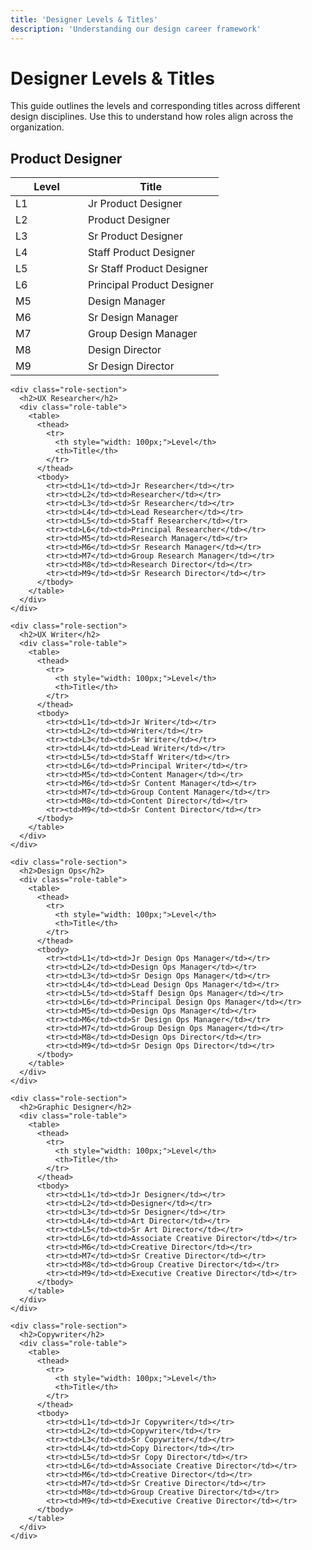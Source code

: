 ```yaml
---
title: 'Designer Levels & Titles'
description: 'Understanding our design career framework'
---
```



# Designer Levels & Titles

<Panel>
  <div class="bg-[#f6f8fa] border border-[#e5e7eb] rounded-lg p-6 mb-8">
    <p class="text-[17px] leading-7 text-[#1a1f36]">
      This guide outlines the levels and corresponding titles across different design disciplines. Use this to understand how roles align across the organization.
    </p>
  </div>

  <div class="levels-container">
    <div class="role-section">
      <h2>Product Designer</h2>
      <div class="role-table">
        <table>
          <thead>
            <tr>
              <th style="width: 100px;">Level</th>
              <th>Title</th>
            </tr>
          </thead>
          <tbody>
            <tr><td>L1</td><td>Jr Product Designer</td></tr>
            <tr><td>L2</td><td>Product Designer</td></tr>
            <tr><td>L3</td><td>Sr Product Designer</td></tr>
            <tr><td>L4</td><td>Staff Product Designer</td></tr>
            <tr><td>L5</td><td>Sr Staff Product Designer</td></tr>
            <tr><td>L6</td><td>Principal Product Designer</td></tr>
            <tr><td>M5</td><td>Design Manager</td></tr>
            <tr><td>M6</td><td>Sr Design Manager</td></tr>
            <tr><td>M7</td><td>Group Design Manager</td></tr>
            <tr><td>M8</td><td>Design Director</td></tr>
            <tr><td>M9</td><td>Sr Design Director</td></tr>
          </tbody>
        </table>
      </div>
    </div>

    <div class="role-section">
      <h2>UX Researcher</h2>
      <div class="role-table">
        <table>
          <thead>
            <tr>
              <th style="width: 100px;">Level</th>
              <th>Title</th>
            </tr>
          </thead>
          <tbody>
            <tr><td>L1</td><td>Jr Researcher</td></tr>
            <tr><td>L2</td><td>Researcher</td></tr>
            <tr><td>L3</td><td>Sr Researcher</td></tr>
            <tr><td>L4</td><td>Lead Researcher</td></tr>
            <tr><td>L5</td><td>Staff Researcher</td></tr>
            <tr><td>L6</td><td>Principal Researcher</td></tr>
            <tr><td>M5</td><td>Research Manager</td></tr>
            <tr><td>M6</td><td>Sr Research Manager</td></tr>
            <tr><td>M7</td><td>Group Research Manager</td></tr>
            <tr><td>M8</td><td>Research Director</td></tr>
            <tr><td>M9</td><td>Sr Research Director</td></tr>
          </tbody>
        </table>
      </div>
    </div>

    <div class="role-section">
      <h2>UX Writer</h2>
      <div class="role-table">
        <table>
          <thead>
            <tr>
              <th style="width: 100px;">Level</th>
              <th>Title</th>
            </tr>
          </thead>
          <tbody>
            <tr><td>L1</td><td>Jr Writer</td></tr>
            <tr><td>L2</td><td>Writer</td></tr>
            <tr><td>L3</td><td>Sr Writer</td></tr>
            <tr><td>L4</td><td>Lead Writer</td></tr>
            <tr><td>L5</td><td>Staff Writer</td></tr>
            <tr><td>L6</td><td>Principal Writer</td></tr>
            <tr><td>M5</td><td>Content Manager</td></tr>
            <tr><td>M6</td><td>Sr Content Manager</td></tr>
            <tr><td>M7</td><td>Group Content Manager</td></tr>
            <tr><td>M8</td><td>Content Director</td></tr>
            <tr><td>M9</td><td>Sr Content Director</td></tr>
          </tbody>
        </table>
      </div>
    </div>

    <div class="role-section">
      <h2>Design Ops</h2>
      <div class="role-table">
        <table>
          <thead>
            <tr>
              <th style="width: 100px;">Level</th>
              <th>Title</th>
            </tr>
          </thead>
          <tbody>
            <tr><td>L1</td><td>Jr Design Ops Manager</td></tr>
            <tr><td>L2</td><td>Design Ops Manager</td></tr>
            <tr><td>L3</td><td>Sr Design Ops Manager</td></tr>
            <tr><td>L4</td><td>Lead Design Ops Manager</td></tr>
            <tr><td>L5</td><td>Staff Design Ops Manager</td></tr>
            <tr><td>L6</td><td>Principal Design Ops Manager</td></tr>
            <tr><td>M5</td><td>Design Ops Manager</td></tr>
            <tr><td>M6</td><td>Sr Design Ops Manager</td></tr>
            <tr><td>M7</td><td>Group Design Ops Manager</td></tr>
            <tr><td>M8</td><td>Design Ops Director</td></tr>
            <tr><td>M9</td><td>Sr Design Ops Director</td></tr>
          </tbody>
        </table>
      </div>
    </div>

    <div class="role-section">
      <h2>Graphic Designer</h2>
      <div class="role-table">
        <table>
          <thead>
            <tr>
              <th style="width: 100px;">Level</th>
              <th>Title</th>
            </tr>
          </thead>
          <tbody>
            <tr><td>L1</td><td>Jr Designer</td></tr>
            <tr><td>L2</td><td>Designer</td></tr>
            <tr><td>L3</td><td>Sr Designer</td></tr>
            <tr><td>L4</td><td>Art Director</td></tr>
            <tr><td>L5</td><td>Sr Art Director</td></tr>
            <tr><td>L6</td><td>Associate Creative Director</td></tr>
            <tr><td>M6</td><td>Creative Director</td></tr>
            <tr><td>M7</td><td>Sr Creative Director</td></tr>
            <tr><td>M8</td><td>Group Creative Director</td></tr>
            <tr><td>M9</td><td>Executive Creative Director</td></tr>
          </tbody>
        </table>
      </div>
    </div>

    <div class="role-section">
      <h2>Copywriter</h2>
      <div class="role-table">
        <table>
          <thead>
            <tr>
              <th style="width: 100px;">Level</th>
              <th>Title</th>
            </tr>
          </thead>
          <tbody>
            <tr><td>L1</td><td>Jr Copywriter</td></tr>
            <tr><td>L2</td><td>Copywriter</td></tr>
            <tr><td>L3</td><td>Sr Copywriter</td></tr>
            <tr><td>L4</td><td>Copy Director</td></tr>
            <tr><td>L5</td><td>Sr Copy Director</td></tr>
            <tr><td>L6</td><td>Associate Creative Director</td></tr>
            <tr><td>M6</td><td>Creative Director</td></tr>
            <tr><td>M7</td><td>Sr Creative Director</td></tr>
            <tr><td>M8</td><td>Group Creative Director</td></tr>
            <tr><td>M9</td><td>Executive Creative Director</td></tr>
          </tbody>
        </table>
      </div>
    </div>
  </div>
</Panel>

<style>
{`
  .levels-container {
    display: grid;
    gap: 2.5rem;
    padding: 0; /* Changed from 1rem 0 */
  }

  .role-section h2 {
    margin: 0 0 0.75rem 0;
    font-size: 1.5rem;
    color: #111827;
  }

  .role-table {
    background: white;
    border: 1px solid #e5e7eb;
    border-radius: 8px;
    overflow: hidden;
    margin: 0; /* Changed from margin-top: 0 */
  }

  table {
    width: 100%;
    border-collapse: collapse;
    margin: 0;
  }

  thead tr {
    background: #f9fafb;
    border-bottom: 1px solid #e5e7eb;
  }

  th {
    text-align: left;
    padding: 1rem 1.5rem;
    font-weight: 500;
    color: #4b5563;
    margin: 0;
  }

  td {
    padding: 0.875rem 1.5rem;
    border-top: 1px solid #f3f4f6;
  }

  td:first-child {
    color: #6b7280;
    font-family: ui-monospace, monospace;
    font-size: 0.875rem;
  }

  tr:hover td {
    background: #f9fafb;
  }
`}
</style>
